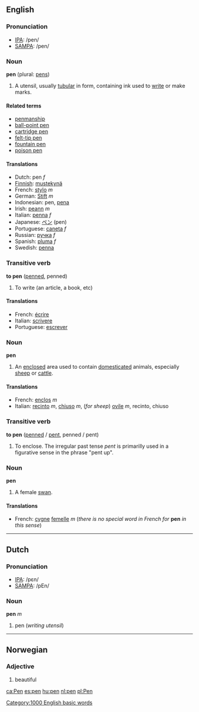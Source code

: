 ==English==
===Pronunciation===
*[[w:IPA|IPA]]: /pen/
*[[w:SAMPA|SAMPA]]: /pen/

===Noun===
'''pen''' (plural: [[pens]])

#A utensil, usually [[tubular]] in form, containing ink used to [[write]] or make marks.

====Related terms====
*[[penmanship]]
*[[ball-point pen]]
*[[cartridge pen]]
*[[felt-tip pen]]
*[[fountain pen]]
*[[poison pen]]

====Translations====
*Dutch: pen ''f''
*[[Finnish]]: [[mustekynä]]
*French: [[stylo]] ''m''
*German: [[Stift]] ''m''
*Indonesian: pen, [[pena]]
*Irish: [[peann]] ''m''
*Italian: [[penna]] ''f''
*Japanese: [[ペン]] (pen)
*Portuguese: [[caneta]] ''f''
*Russian: [[ручка]] ''f''
*Spanish: [[pluma]] ''f''
*Swedish: [[penna]]

===Transitive verb===
'''to pen''' ([[penned]], penned)

#To write (an article, a book, etc)

====Translations====
*French: [[écrire]]
*Italian: [[scrivere]]
*Portuguese: [[escrever]]

===Noun===
'''pen'''

#An [[enclose]]d area used to contain [[domesticated]] animals, especially [[sheep]] or [[cattle]].

====Translations====
*French: [[enclos]] ''m''
*Italian: [[recinto]] ''m'', [[chiuso]] ''m'', (''for sheep'') [[ovile]] ''m'', recinto, chiuso

===Transitive verb===
'''to pen''' ([[penned]] / [[pent]], penned / pent)

#To enclose. The irregular past tense ''pent'' is primarilly used in a figurative sense in the phrase "pent up".

===Noun===
'''pen'''

#A female [[swan]].

====Translations====
*French: [[cygne]] [[femelle]] ''m'' (''there is no special word in French for'' '''pen''' ''in this sense'')

----
==Dutch==
===Pronunciation===
*[[w:IPA|IPA]]: /pεn/
*[[w:SAMPA|SAMPA]]: /pEn/

===Noun===
'''pen''' ''m''

#pen (''writing utensil'')

----
==Norwegian==

===Adjective===
#beautiful

[[ca:Pen]]
[[es:pen]]
[[hu:pen]]
[[nl:pen]]
[[pl:Pen]]
[[Category:1000 English basic words]]